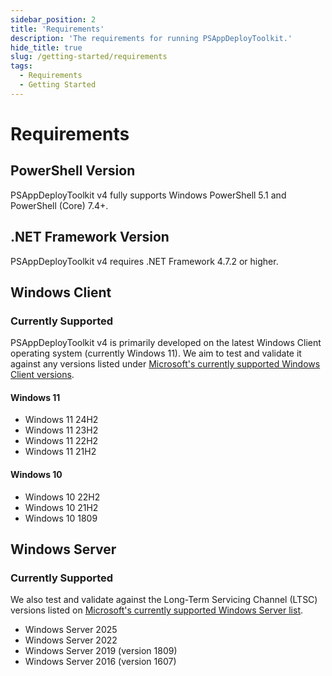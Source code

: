 ```yaml
---
sidebar_position: 2
title: 'Requirements'
description: 'The requirements for running PSAppDeployToolkit.'
hide_title: true
slug: /getting-started/requirements
tags:
  - Requirements
  - Getting Started
---
```


# Requirements

## PowerShell Version

PSAppDeployToolkit v4 fully supports Windows PowerShell 5.1 and PowerShell (Core) 7.4+.

## .NET Framework Version

PSAppDeployToolkit v4 requires .NET Framework 4.7.2 or higher.

## Windows Client

### Currently Supported

PSAppDeployToolkit v4 is primarily developed on the latest Windows Client operating system (currently Windows 11). We aim to test and validate it against any versions listed under [Microsoft's currently supported Windows Client versions](https://learn.microsoft.com/en-us/windows/release-health/supported-versions-windows-client).

#### Windows 11
- Windows 11 24H2
- Windows 11 23H2
- Windows 11 22H2
- Windows 11 21H2

#### Windows 10
- Windows 10 22H2
- Windows 10 21H2
- Windows 10 1809

## Windows Server

### Currently Supported

We also test and validate against the Long-Term Servicing Channel (LTSC) versions listed on [Microsoft's currently supported Windows Server list](https://learn.microsoft.com/en-us/windows/release-health/windows-server-release-info).

- Windows Server 2025
- Windows Server 2022
- Windows Server 2019 (version 1809)
- Windows Server 2016 (version 1607)
